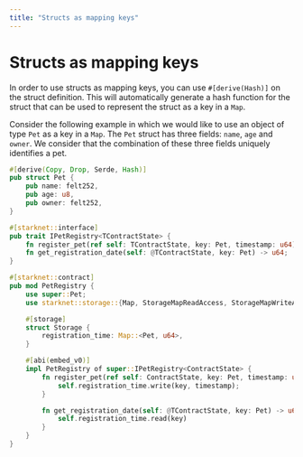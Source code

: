 ```yaml
---
title: "Structs as mapping keys"
---
```


# Structs as mapping keys

In order to use structs as mapping keys, you can use `#[derive(Hash)]` on the struct definition. This will automatically generate a hash function for the struct that can be used to represent the struct as a key in a `Map`.

Consider the following example in which we would like to use an object of
type `Pet` as a key in a `Map`. The `Pet` struct has three fields: `name`, `age` and `owner`. We consider that the combination of these three fields uniquely identifies a pet.

```rust
#[derive(Copy, Drop, Serde, Hash)]
pub struct Pet {
    pub name: felt252,
    pub age: u8,
    pub owner: felt252,
}

#[starknet::interface]
pub trait IPetRegistry<TContractState> {
    fn register_pet(ref self: TContractState, key: Pet, timestamp: u64);
    fn get_registration_date(self: @TContractState, key: Pet) -> u64;
}

#[starknet::contract]
pub mod PetRegistry {
    use super::Pet;
    use starknet::storage::{Map, StorageMapReadAccess, StorageMapWriteAccess};

    #[storage]
    struct Storage {
        registration_time: Map::<Pet, u64>,
    }

    #[abi(embed_v0)]
    impl PetRegistry of super::IPetRegistry<ContractState> {
        fn register_pet(ref self: ContractState, key: Pet, timestamp: u64) {
            self.registration_time.write(key, timestamp);
        }

        fn get_registration_date(self: @TContractState, key: Pet) -> u64 {
            self.registration_time.read(key)
        }
    }
}
```
